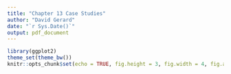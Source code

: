 ```yaml
---
title: "Chapter 13 Case Studies"
author: "David Gerard"
date: "`r Sys.Date()`"
output: pdf_document
---
```


```r
library(ggplot2)
theme_set(theme_bw())
knitr::opts_chunk$set(echo = TRUE, fig.height = 3, fig.width = 4, fig.align = "center")
```

#
